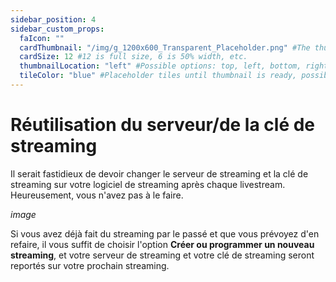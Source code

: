 ---
sidebar_position: 4
sidebar_custom_props:
  faIcon: ""
  cardThumbnail: "/img/g_1200x600_Transparent_Placeholder.png" #The thumbnail on the category card.
  cardSize: 12 #12 is full size, 6 is 50% width, etc.
  thumbnailLocation: "left" #Possible options: top, left, bottom, right, none
  tileColor: "blue" #Placeholder tiles until thumbnail is ready, possible options: blue, cream, darkpurple, lightpurple, mauve, orange, pink, none
---

# Réutilisation du serveur/de la clé de streaming

Il serait fastidieux de devoir changer le serveur de streaming et la clé de streaming sur votre logiciel de streaming après chaque livestream. Heureusement, vous n'avez pas à le faire.

*image*

Si vous avez déjà fait du streaming par le passé et que vous prévoyez d'en refaire, il vous suffit de choisir l'option **Créer ou programmer un nouveau streaming**, et votre serveur de streaming et votre clé de streaming seront reportés sur votre prochain streaming.
